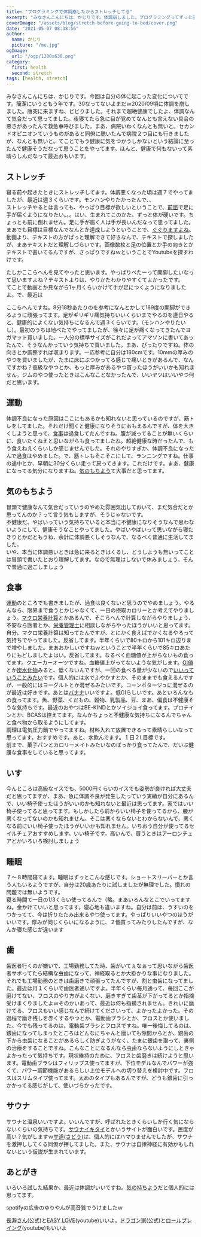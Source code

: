 ```yaml
---
title: "プログラミングで体調崩したからストレッチしてる"
excerpt: "みなさんこんにちは、かじりです。体調崩しました。プログラミングってずっと座っているし、ほとんど動かないから体調崩すこともあるかと思います。寝る前にストレッチしたり、運動するようにして健康に努めています。半年くらいして体調よくなってきてるなって体感します。体感でしか測れないのが厄介ですが、続けていこうと思います。"
coverImage: "/assets/blog/stretch-before-going-to-bed/cover.png"
date: "2021-05-07 08:38:56"
author:
  name: かじり
  picture: "/me.jpg"
ogImage:
  url: "/ogp/1200x630.png"
category:
  first: health
  second: stretch
tags: [health, stretch]
---
```


みなさんこんにちは、かじりです。今回は自分の体に起こった変化についてです。簡潔にいうともう年です。30なってないよまだｗ2020/09頃に体調を崩しました。唐突に来ますね、ビビりました。それまで超絶健康でしたよ、体調なんて気合だって思ってました。夜寝てたら急に目が覚めてなんとも言えない具合の悪さがあったんで救急車呼びました。まあ、病院いわくなんとも無いと。セカンドオピニオンていうものがあると同僚に聴いたんで病院２つ目にも行きましたが、なんとも無いと。てことでもう健康に気をつかうしかないという結論に至ったんで健康そうだなって思うことをやってます。ほんと、健康で何もないって素晴らしんだなって最近おもいます。

<Toc />

## ストレッチ

寝る前や起きたときにストレッチしてます。体調悪くなった頃は週７でやってましたが、最近は週３くらいです。モンハンやりたかったんで、、  
ストレッチやるとは言っても、やっぱり目標が欲しいということで、[前屈](https://ja.wikipedia.org/wiki/%E4%BD%93%E5%89%8D%E5%B1%88%E6%B8%AC%E5%AE%9A)で足に手が届くようになりたい。。。はい、生まれてこのかた、ずっと体が硬いです。ちょっとも前に倒れません。足に手が届く人は手が長いんだなって思ってました。まあでも目標は目標なんでなんとか達成しようということで、[ぐぐりますよね](https://www.google.com/search?q=%E3%82%B9%E3%83%88%E3%83%AC%E3%83%83%E3%83%81&rlz=1C1QABZ_jaJP893JP893&oq=%E3%82%B9%E3%83%88%E3%83%AC%E3%83%83%E3%83%81&aqs=chrome..69i57j0i433j0j0i433j0j0i433j0l2j0i433j0i131i433.3886j0j7&sourceid=chrome&ie=UTF-8)。動画より、テキストの方がぱっと理解できて好きなんで、テキストで探しましたが、まあテキストだと理解しづらいです。画像数枚と足の位置とか手の向きとかテキストで書いてるんですが、さっぱりですねｗということでYoutubeを探すわけです。

<Youtube id="gqbxAjkCdLY" />

たしかここらへんを見てやったと思います。やっぱりべたーって開脚したいなって思いますよね？テキストよりは、やりかたわかりやすくてよかったです。  
てことで動画とか見ながら1ヶ月くらいかけて手が足につくようになりましたよ。で、最近は

<Youtube id="HeTB6P4Rxt0" />

ここらへんですね。8分18秒あたりのを参考になんとかして189度の開脚ができるように頑張ってます。足がギリギリ痛気持ちいいくらいまでやるのを連日やると、健康的によくない気持ちになるんで週３くらいです。（モンハンやりたいし）。最初のうちは地べたでやってましたが、徐々に足が痛くなってきたんでヨガマット買いました。一人分の標準サイズがこれだよってアマゾンに書いてあったんで、そうなんかっていう気持ちで買いました。まあ、ぴったりですね。体の向きとか調整すれば収まります。一応参考に自分は180cmです。10mmの厚みのやつを買いましたが、たまに床にぶつかってる感じで痛いときがあるんで、なんですかね？高級なやつとか、もっと厚みがあるやつ買ったほうがいいかも知れません。ジムのやつ使ったときはこんなことなかったんで、いいヤツはいいやつ何だと思います。

## 運動

体調不良になった原因はここにもあるかも知れないと思っているのですが、筋トレをしてました。それだけ聞くと健康になりそうにおもえるんですが、体を大きくしようと思って、[食事](/stretch-before-going-to-bed#%E9%A3%9F%E4%BA%8B)は過食してたんですね。腹が減ってることが無いくらいに、食いたくねえと思いながらも食ってましたね。超絶健康な時だったんで、もう食えねえくらいしか感じませんでした。それのやりすぎか、体調不良になったんで過食はやめました。で、筋トレもそこそこにして、ランニングですね。仕事の途中とか、早朝に30分くらい走って戻ってきます。これだけです。まあ、健康になってる気分になりますね。[気のもちよう](/stretch-before-going-to-bed#%E6%B0%97%E6%8C%81%E3%81%A1%E3%81%AE%E3%82%82%E3%81%A1%E3%82%88%E3%81%86)て大事だと思ってます。


## 気のもちよう

冒頭で健康なんて気合だっていうのやめた雰囲気出しておいて、まだ気合だとか思ってんのか？って言う気もしますが、そうじゃないです。  
不健康だ、やばいっていう気持ちでいると本当に不健康になりそうなんで思わないようにして、健康そうなことやってました。やばいやばいって思いながら寝たきりとかだともうね、余計に体調悪くしそうなんで、なるべく普通に生活してました。  
いや、本当に体調悪いときは急に来るときはくるし、どうしようも無いってことは冒頭で書いたとおり理解してます。なので無理はしないで休みましょう。そんで普通に過ごしましょう

## 食事

[運動](/stretch-before-going-to-bed#%E9%81%8B%E5%8B%95)のところでも書きましたが、過食は良くないと思うのでやめましょう。やるんなら、限界まで食うとかじゃなくて、一日の摂取カロリーとか考えてやりましょう。[マクロ栄養計算](https://dietgenius.jp/macro-nutrient-calculator/)とかあるんで、そこらへんで計算しながらやりましょう、不安なら医者とか、[栄養管理士](https://www.dietitian.or.jp/students/dietitian/)に相談しながらやったほうがいいと思ってます。
自分、マクロ栄養計算は知ってたんですが、とにかく食えばでかくなるやろって気持ちでやってました。反省してます。半年くらいで80キロから101キロ辺りまで増やしました。まあおかしいですねｗということで半年くらいで85キロあたりにもどしましたよはい。反省してます。なるべく血糖値が上がらないもの食ってます。クエーカーオーツですね。血糖値上がってないような気がします。[GI値](https://www.olive-hitomawashi.com/column/2019/09/post-6655.html)とか[炭水化物](https://www.mext.go.jp/component/a_menu/science/detail/__icsFiles/afieldfile/2017/12/20/1365343_1-0201r11.pdf)みると、低くないんですが、一回の食べる量が少ないので[いいっていうことみたい](https://www.olive-hitomawashi.com/column/2019/09/post-6655.html)です。個人的には水でふやかすとか、そのままでも食えるんですが、一般的にはヨーグルトとか混ぜるみたいです。コーンポタージュに混ぜるのが最近は好きです。あとは[バナナ](https://www.health2sync.com/ja/company/blog/banana-carbohydrate#:~:text=%E3%81%9D%E3%81%93%E3%81%A7%E6%8C%87%E6%A8%99%E3%81%AE%E4%B8%80%E3%81%A4,%E3%83%AA%E3%82%B9%E3%82%AF%E3%81%AF%E4%BD%8E%E3%81%84%E3%81%AE%E3%81%A7%E3%81%99%E3%80%82)いいですよ。低GIらしいです。あといろんなもの食ってます。魚、野菜、くだもの、穀物、乳製品、豆、まあ、偏食は不健康そうな気持ちです。最近のおやつはBE-KINDとかソイジョイ食ってます。プロテインとか、BCASは控えてます。なんかちょっと不健康な気持ちになるんでちゃんと食べ物から取るようにしてます。  
調理は電気圧力鍋でやってますね。材料入れて放置できるって素晴らしいなって思ってます。おすすめです。あと、水飲んでます。１日２L目標です。  
前まで、菓子パンとカロリーメイトみたいなのばっかり食ってたんで、だいぶ健康な食事をしていると思ってます。

## いす

今んところは高級なイスでも、5000円くらいのイスでも姿勢が良ければ大丈夫だと思ってますが、まあ、急に体調不良が発生したっていう実績が自分にあるんで、いい椅子使ったほうがいいのかも知れないと最近は思ってます。家ではいい椅子使ってると思ってます。もしかしたら前からいい椅子を使ってるから、腰が悪くなってないのかも知れません。そこは悪くならないとわからないんで、悪くなる前にいい椅子使ったほうがいいかも知れません。いちおう自分が使ってるセイルチェアおすすめします。いい椅子です。高いんで、買うときはアーロンチェアとかいろいろ検討しましょう

## 睡眠

７～８時間寝てます。睡眠はずっとこんな感じです。ショートスリーパーとか言う人もいるようですが、自分は20歳あたりに試しましたが無理でした。慣れの問題では無いようです。  
寝る時間て一日の1/3くらい使ってるんで（略。まあいろんなとこでいってますね。金かけていいと思ってます。寝心地も違いますね。自分は前は、うすいのをつかってて、今は折りたたみ出来るやつ使ってます。やっぱりいいやつのほうがいいです。厚みが同じくらいになるように、２個買ってみたりしたんですが、なんか寝た感じが違います

## 歯

歯医者行くのが嫌いで、工場勤務してた時、歯がいてぇなぁって思いながら歯医者サボってたら結構な虫歯になって、神経取るとか大掛かりな事になりました。それでも工場勤務のときは歯磨きで頑張ってたんですが、割と虫歯になってました。最近は月１くらいで歯医者通いですよ。半年くらい毎月通って、毎回ここが磨けてない、フロスのやり方がよくない、磨きすぎて歯茎が下がってるとか指摘受けまくりましたよｗそのかいあって、最近は何も指摘されません。きれいに磨けてる、フロスもいい感じなんで続けてくださいって、よかったよかった。その過程で磨き残しを赤くするやつとか、電動歯ブラシとか、フロスとか使いました。今でも残ってるのは、電動歯ブラシとフロスですね。唯一後悔してるのは、銀歯になってしまったところはどんなにちゃんと磨いても隙間からとか、銀歯の下から虫歯になることがあるらしく防ぎようがなく、たまに銀歯を取って、裏側の治療をすることですね。こんなことになるんなら虫歯ならないようにしときゃよかったって気持ちです。現状維持のために、フロスと歯磨きは続けようと思います。電動歯ブラシはフィリップス使ってますが、下位モデルなんでパワーが強くて、パワー調節機能があるらしい上位モデルへの切り替えを検討中です。フロスはスリムタイプ使ってます。太めのタイプもあるんですが、どうも銀歯に引っかかってる感じがして、使いづらかったです。

## サウナ

サウナと温泉いいですよ。いいんですが、呼ばれたときくらいしか行く気にならないくらいの気持ちです。[サウナイキタイ](https://sauna-ikitai.com/)とかいうサイトが面白いです。民度が高い？気がしますｗ[サ道(さどう)](https://www.tv-tokyo.co.jp/sa_una37/news/#:~:text=2019%E5%B9%B47%E6%9C%88%E6%9C%9F,%E5%A5%BD%E3%81%8D%E3%81%AE%E3%81%9F%E3%82%81%E3%81%AE%E3%83%89%E3%83%A9%E3%83%9E%E2%80%9D%E3%80%82)は、個人的にはハマりませんでしたが、サウナを激押ししてくる同僚が押してました。また、サウナは自律神経に有効かもしれないという仮説が生まれています。

## あとがき

いろいろ試した結果か、最近は体調がいいですね。[気の持ちよう](http://localhost:3000/stretch-before-going-to-bed#%E6%B0%97%E3%81%AE%E3%82%82%E3%81%A1%E3%82%88%E3%81%86)だと個人的には思ってます。

spotifyの広告のゆりやんが高音質でうけましたｗ

[長瀞さん](https://www.nagatorosan.jp/)(公式)と[EASY LOVE](https://www.youtube.com/watch?v=J51CxEEYq50)(youtube)いいよ。[ドラゴン家](https://doraie.com/)(公式)と[ロールプレイング](https://www.youtube.com/watch?v=iZHOLVmUMCU)(youtube)もいいよ
